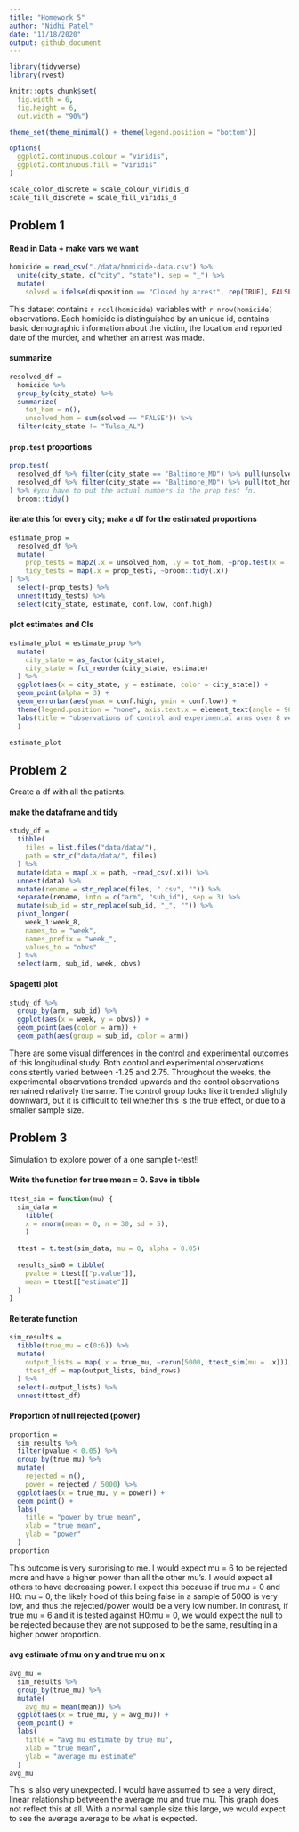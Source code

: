 ```yaml
---
title: "Homework 5"
author: "Nidhi Patel"
date: "11/18/2020"
output: github_document
---
```

```r
library(tidyverse)
library(rvest)

knitr::opts_chunk$set(
  fig.width = 6,
  fig.height = 6,
  out.width = "90%")

theme_set(theme_minimal() + theme(legend.position = "bottom"))

options(
  ggplot2.continuous.colour = "viridis",
  ggplot2.continuous.fill = "viridis"
)

scale_color_discrete = scale_colour_viridis_d
scale_fill_discrete = scale_fill_viridis_d
```

## Problem 1

#### Read in Data + make vars we want

```r
homicide = read_csv("./data/homicide-data.csv") %>% 
  unite(city_state, c("city", "state"), sep = "_") %>% 
  mutate(
    solved = ifelse(disposition == "Closed by arrest", rep(TRUE), FALSE))
```

This dataset contains `r ncol(homicide)` variables with `r nrow(homicide)` observations.  Each homicide is distinguished by an unique id, contains basic demographic information about the victim, the location and reported date of the murder, and whether an arrest was made. 

#### summarize

```r
resolved_df = 
  homicide %>%
  group_by(city_state) %>% 
  summarize(
    tot_hom = n(),
    unsolved_hom = sum(solved == "FALSE")) %>% 
  filter(city_state != "Tulsa_AL")
```

#### `prop.test` proportions

```r
prop.test(
  resolved_df %>% filter(city_state == "Baltimore_MD") %>% pull(unsolved_hom),
  resolved_df %>% filter(city_state == "Baltimore_MD") %>% pull(tot_hom)
) %>% #you have to put the actual numbers in the prop test fn. 
  broom::tidy()
```

#### iterate this for every city; make a df for the estimated proportions

```r
estimate_prop = 
  resolved_df %>% 
  mutate(
    prop_tests = map2(.x = unsolved_hom, .y = tot_hom, ~prop.test(x = .x, n = .y)),
    tidy_tests = map(.x = prop_tests, ~broom::tidy(.x))
) %>% 
  select(-prop_tests) %>% 
  unnest(tidy_tests) %>% 
  select(city_state, estimate, conf.low, conf.high)
```

#### plot estimates and CIs

```r
estimate_plot = estimate_prop %>% 
  mutate(
    city_state = as_factor(city_state),
    city_state = fct_reorder(city_state, estimate)
  ) %>% 
  ggplot(aes(x = city_state, y = estimate, color = city_state)) +
  geom_point(alpha = 3) +
  geom_errorbar(aes(ymax = conf.high, ymin = conf.low)) +
  theme(legend.position = "none", axis.text.x = element_text(angle = 90)) +
  labs(title = "observations of control and experimental arms over 8 weeks"
  )

estimate_plot
```

## Problem 2

Create a df with all the patients. 

#### make the dataframe and tidy

```r
study_df =
  tibble(
    files = list.files("data/data/"),
    path = str_c("data/data/", files)
  ) %>% 
  mutate(data = map(.x = path, ~read_csv(.x))) %>% 
  unnest(data) %>% 
  mutate(rename = str_replace(files, ".csv", "")) %>% 
  separate(rename, into = c("arm", "sub_id"), sep = 3) %>% 
  mutate(sub_id = str_replace(sub_id, "_", "")) %>% 
  pivot_longer(
    week_1:week_8,
    names_to = "week",
    names_prefix = "week_",
    values_to = "obvs"
  ) %>% 
  select(arm, sub_id, week, obvs)
```

#### Spagetti plot

```r
study_df %>% 
  group_by(arm, sub_id) %>% 
  ggplot(aes(x = week, y = obvs)) +
  geom_point(aes(color = arm)) +
  geom_path(aes(group = sub_id, color = arm))
```
There are some visual differences in the control and experimental outcomes of this longitudinal study. Both control and experimental observations consistently varied between -1.25 and 2.75.  Throughout the weeks, the experimental observations trended upwards and the control observations remained relatively the same.  The control group looks like it trended slightly downward, but it is difficult to tell whether this is the true effect, or due to a smaller sample size.

## Problem 3

Simulation to explore power of a one sample t-test!!

#### Write the function for true mean = 0. Save in tibble

```r
ttest_sim = function(mu) {
  sim_data = 
    tibble(
    x = rnorm(mean = 0, n = 30, sd = 5),
    )
  
  ttest = t.test(sim_data, mu = 0, alpha = 0.05)
  
  results_sim0 = tibble(
    pvalue = ttest[["p.value"]],
    mean = ttest[["estimate"]]
  )
}
```
 
#### Reiterate function

```r
sim_results =
  tibble(true_mu = c(0:6)) %>% 
  mutate(
    output_lists = map(.x = true_mu, ~rerun(5000, ttest_sim(mu = .x))),
    ttest_df = map(output_lists, bind_rows)
  ) %>% 
  select(-output_lists) %>% 
  unnest(ttest_df)
```

#### Proportion of null rejected (power)

```r

proportion = 
  sim_results %>% 
  filter(pvalue < 0.05) %>% 
  group_by(true_mu) %>% 
  mutate(
    rejected = n(),
    power = rejected / 5000) %>% 
  ggplot(aes(x = true_mu, y = power)) +
  geom_point() +
  labs(
    title = "power by true mean",
    xlab = "true mean",
    ylab = "power"
  )
proportion
```

This outcome is very surprising to me.  I would expect mu = 6 to be rejected more and have a higher power than all the other mu's. I would expect all others to have decreasing power. I expect this because if true mu = 0 and H0: mu = 0, the likely hood of this being false in a sample of 5000 is very low, and thus the rejected/power would be a very low number.  In contrast, if true mu = 6 and it is tested against H0:mu = 0, we would expect the null to be rejected because they are not supposed to be the same, resulting in a higher power proportion. 

#### avg estimate of mu on y and true mu on x

```r
avg_mu = 
  sim_results %>% 
  group_by(true_mu) %>% 
  mutate(
    avg_mu = mean(mean)) %>% 
  ggplot(aes(x = true_mu, y = avg_mu)) +
  geom_point() +
  labs(
    title = "avg mu estimate by true mu",
    xlab = "true mean",
    ylab = "average mu estimate"
  )
avg_mu
```

This is also very unexpected. I would have assumed to see a very direct, linear relationship between the average mu and true mu.  This graph does not reflect this at all. With a normal sample size this large, we would expect to see the average average to be what is expected. 

#### 

```r

```

